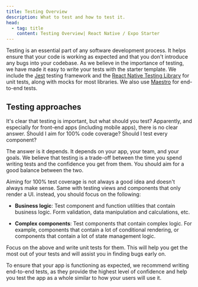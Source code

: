 ```yaml
---
title: Testing Overview
description: What to test and how to test it.
head:
  - tag: title
    content: Testing Overview| React Native / Expo Starter
---
```


Testing is an essential part of any software development process. It helps ensure that your code is working as expected and that you don't introduce any bugs into your codebase. As we believe in the importance of testing, we have made it easy to write your tests with the starter template. We include the [Jest](https://jestjs.io/) testing framework and the [React Native Testing Library](https://callstack.github.io/react-native-testing-library/) for unit tests, along with mocks for most libraries. We also use [Maestro](https://maestro.mobile.dev/) for end-to-end tests.

## Testing approaches

It's clear that testing is important, but what should you test? Apparently, and especially for front-end apps (including mobile apps), there is no clear answer. Should I aim for 100% code coverage? Should I test every component?

The answer is it depends. It depends on your app, your team, and your goals. We believe that testing is a trade-off between the time you spend writing tests and the confidence you get from them. You should aim for a good balance between the two.

Aiming for 100% test coverage is not always a good idea and doesn't always make sense. Same with testing views and components that only render a UI. instead, you should focus on the following:

- **Business logic**: Test component and function utilities that contain business logic. Form validation, data manipulation and calculations, etc.

- **Complex components**: Test components that contain complex logic. For example, components that contain a lot of conditional rendering, or components that contain a lot of state management logic.

Focus on the above and write unit tests for them. This will help you get the most out of your tests and will assist you in finding bugs early on.

To ensure that your app is functioning as expected, we recommend writing end-to-end tests, as they provide the highest level of confidence and help you test the app as a whole similar to how your users will use it.
